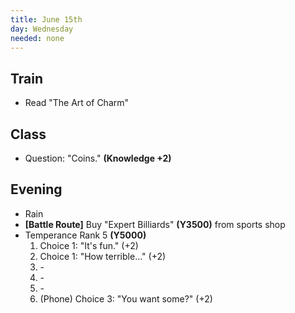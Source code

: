 ```yaml
---
title: June 15th
day: Wednesday
needed: none
---
```


## Train
- Read "The Art of Charm"

## Class
- Question: "Coins." **(Knowledge +2)**

## Evening
- Rain
- **[Battle Route]** Buy "Expert Billiards" **(Y3500)** from sports shop
- Temperance Rank 5 **(Y5000)**
    1. Choice 1: "It's fun." (+2)
    1. Choice 1: "How terrible…" (+2)
    1. \-
    1. \-
    1. \-
    1. (Phone) Choice 3: "You want some?" (+2)